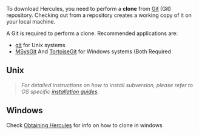 To download Hercules, you need to perform a '''clone''' from [[wikipedia:Git|Git]] (Git) repository. Checking out from a repository creates a working copy of it on your local machine.

A Git is required to perform a clone. Recommended applications are:
* [http://git-scm.com/ git] for Unix systems
* [http://code.google.com/p/msysgit/downloads/list?can=2 MSysGit] And [http://code.google.com/p/tortoisegit/wiki/Download?tm=2 TortoiseGit] for Windows systems (Both Required

== Unix ==
<blockquote>''For detailed instructions on how to install subversion, please refer to OS specific [[:Category:Installation Guides|installation guides]].''</blockquote>
{{:Git Clone/Unix}}

== Windows ==
Check [http://herc.ws/board/topic/152-obtaining-hercules/?p=845#entry845 Obtaining Hercules] for info on how to clone in windows
